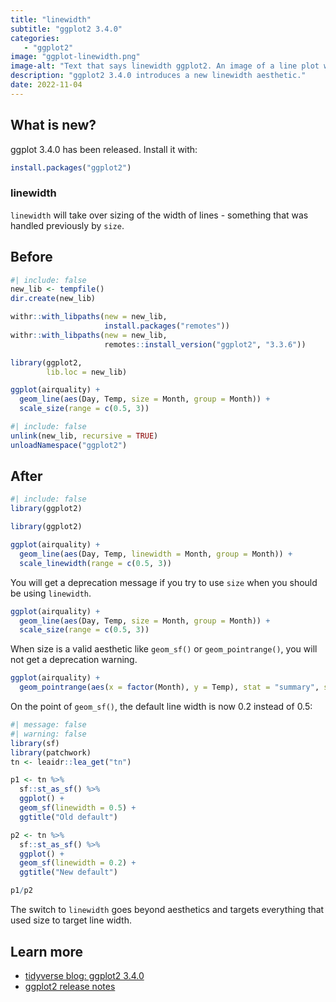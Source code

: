 ```yaml
---
title: "linewidth"
subtitle: "ggplot2 3.4.0"
categories:
   - "ggplot2"
image: "ggplot-linewidth.png"
image-alt: "Text that says linewidth ggplot2. An image of a line plot with lines of varying widths."
description: "ggplot2 3.4.0 introduces a new linewidth aesthetic."
date: 2022-11-04
---
```


## What is new?

ggplot 3.4.0 has been released. Install it with:

```r
install.packages("ggplot2")
```

### linewidth

`linewidth` will take over sizing of the width of lines - something that was  handled previously by `size`.

::: {.panel-tabset}

## Before

```r
#| include: false
new_lib <- tempfile()
dir.create(new_lib)

withr::with_libpaths(new = new_lib,
                     install.packages("remotes"))
withr::with_libpaths(new = new_lib,
                     remotes::install_version("ggplot2", "3.3.6"))
```

```r
library(ggplot2,
        lib.loc = new_lib)

ggplot(airquality) +
  geom_line(aes(Day, Temp, size = Month, group = Month)) +
  scale_size(range = c(0.5, 3))
```

```r
#| include: false
unlink(new_lib, recursive = TRUE)
unloadNamespace("ggplot2")
```

## After

```r
#| include: false
library(ggplot2)
```

```r
library(ggplot2)

ggplot(airquality) + 
  geom_line(aes(Day, Temp, linewidth = Month, group = Month)) + 
  scale_linewidth(range = c(0.5, 3))
```

:::

You will get a deprecation message if you try to use `size` when you should be using `linewidth`.

```r
ggplot(airquality) + 
  geom_line(aes(Day, Temp, size = Month, group = Month)) + 
  scale_size(range = c(0.5, 3))
```

When size is a valid aesthetic like `geom_sf()` or `geom_pointrange()`, you will not get a deprecation warning.

```r
ggplot(airquality) +
  geom_pointrange(aes(x = factor(Month), y = Temp), stat = "summary", size = 2)
```

On the point of `geom_sf()`, the default line width is now 0.2 instead of 0.5:

```r
#| message: false
#| warning: false
library(sf)
library(patchwork)
tn <- leaidr::lea_get("tn")

p1 <- tn %>% 
  sf::st_as_sf() %>% 
  ggplot() +
  geom_sf(linewidth = 0.5) + 
  ggtitle("Old default")

p2 <- tn %>% 
  sf::st_as_sf() %>% 
  ggplot() +
  geom_sf(linewidth = 0.2) + 
  ggtitle("New default")

p1/p2
```
The switch to `linewidth` goes beyond aesthetics and targets everything that used size to target line width.

## Learn more

* [tidyverse blog: ggplot2 3.4.0](https://www.tidyverse.org/blog/2022/11/ggplot2-3-4-0/)
* [ggplot2 release notes](https://ggplot2.tidyverse.org/news/index.html)